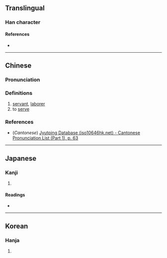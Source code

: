 {{character info/new}}
==Translingual==

===Han character===
{{Han char|rn=9|rad=人|as=04|sn=6|four=|canj=OHNE|ids=⿰亻殳}}

====References====
* {{Han ref|kx=0095.120|dkj=00429|dj=0201.120|hdz=10125.040|uh=4F07|ud=20231}}

----

==Chinese==
{{zh-forms}}

===Pronunciation===
{{zh-pron
|m=yì
|c=jik6
|mc=
|oc=
|ma=
|cat=n,v
}}

===Definitions===
{{zh-hanzi}}

# [[servant]], [[laborer]]
# to [[serve]]
{{zh-see|役|a}}

===References===
* (''Cantonese'') [http://www.iso10646hk.net/jp/document/download.jsp Jyutping Database (iso10646hk.net) - Cantonese Pronunciation List (Part 1), p. 63]

----

==Japanese==

===Kanji===
{{ja-kanji|grade=|rs=人04}}

# {{defn|lang=ja|sort=人04}}

====Readings====
* {{ja-readings|on=[[えき]] (eki), [[やく]] (yaku)|kun=}}

----

==Korean==

===Hanja===
{{ko-hanja|hangeul=역|rv=yeok|mr=yŏk}}

# {{defn|lang=ko|sort=人04}}